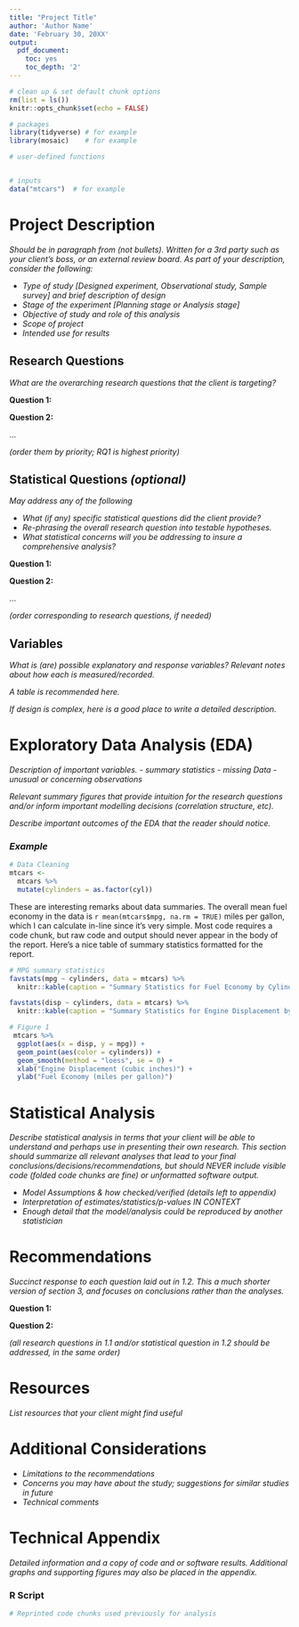 ```yaml
---
title: "Project Title"
author: 'Author Name'
date: 'February 30, 20XX'
output:
  pdf_document:
    toc: yes
    toc_depth: '2'
---
```


```r

# clean up & set default chunk options
rm(list = ls())
knitr::opts_chunk$set(echo = FALSE)

# packages
library(tidyverse) # for example
library(mosaic)    # for example

# user-defined functions


# inputs
data("mtcars")  # for example

```


# Project Description

*Should be in paragraph from (not bullets).  Written for a 3rd party such as your client’s boss, or an external review board.  As part of your description, consider the following:*

- *Type of study [Designed experiment, Observational study, Sample survey] and brief description of design*
- *Stage of the experiment [Planning stage or Analysis stage]*
- *Objective of study and role of this analysis*
- *Scope of project*
- *Intended use for results*


## Research Questions

*What are the overarching research questions that the client is targeting?*

**Question 1:**  

**Question 2:**  

...

*(order them by priority; RQ1 is highest priority)*


## Statistical Questions *(optional)*

*May address any of the following*

- *What (if any) specific statistical questions did the client provide?*
- *Re-phrasing the overall research question into testable hypotheses.*
- *What statistical concerns will you be addressing to insure a comprehensive analysis?*

**Question 1:**  

**Question 2:**  

...

*(order corresponding to research questions, if needed)*


## Variables

*What is (are) possible explanatory and response variables?  Relevant notes about how each is measured/recorded.*

*A table is recommended here. *


*If design is complex, here is a good place to write a detailed description.*


# Exploratory Data Analysis (EDA)

*Description of important variables.*
- *summary statistics*
- *missing Data*
- *unusual or concerning observations*

*Relevant summary figures that provide intuition for the research questions and/or inform important modelling decisions (correlation structure, etc).*

*Describe important outcomes of the EDA that the reader should notice.*


### *Example* 
```r
# Data Cleaning
mtcars <- 
  mtcars %>% 
  mutate(cylinders = as.factor(cyl))

```
 
These are interesting remarks about data summaries.  The overall mean fuel economy in the data is `r mean(mtcars$mpg, na.rm = TRUE)` miles per gallon, which I can calculate in-line since it's very simple.  Most code requires a code chunk, but raw code and output should never appear in the body of the report.  Here's a nice table of summary statistics formatted for the report.

```r
# MPG summary statistics 
favstats(mpg ~ cylinders, data = mtcars) %>% 
  knitr::kable(caption = "Summary Statistics for Fuel Economy by Cylinders")

favstats(disp ~ cylinders, data = mtcars) %>% 
  knitr::kable(caption = "Summary Statistics for Engine Displacement by Cylinders")

```


```r
# Figure 1
 mtcars %>%
  ggplot(aes(x = disp, y = mpg)) + 
  geom_point(aes(color = cylinders)) + 
  geom_smooth(method = "loess", se = 0) + 
  xlab("Engine Displacement (cubic inches)") + 
  ylab("Fuel Economy (miles per gallon)")

```


# Statistical Analysis 

*Describe statistical analysis in terms that your client will be able to understand and perhaps use in presenting their own research.  This section should summarize all relevant analyses that lead to your final conclusions/decisions/recommendations, but should NEVER include visible code (folded code chunks are fine) or unformatted software output.*

- *Model Assumptions & how checked/verified (details left to appendix)*
- *Interpretation of estimates/statistics/p-values IN CONTEXT*
- *Enough detail that the model/analysis could be reproduced by another statistician*

# Recommendations 

*Succinct response to each question laid out in 1.2.  This a much shorter version of section 3, and focuses on conclusions rather than the analyses.*

**Question 1:**  

**Question 2:**  

*(all research questions in 1.1 and/or statistical question in 1.2 should be addressed, in the same order)*




# Resources 

*List resources that your client might find useful*


# Additional Considerations

- *Limitations to the recommendations*
- *Concerns you may have about the study; suggestions for similar studies in future*
- *Technical comments*


# Technical Appendix  

*Detailed information and a copy of code and or software results.  Additional graphs and supporting figures may also be placed in the appendix.*


### R Script
```r
# Reprinted code chunks used previously for analysis
```



